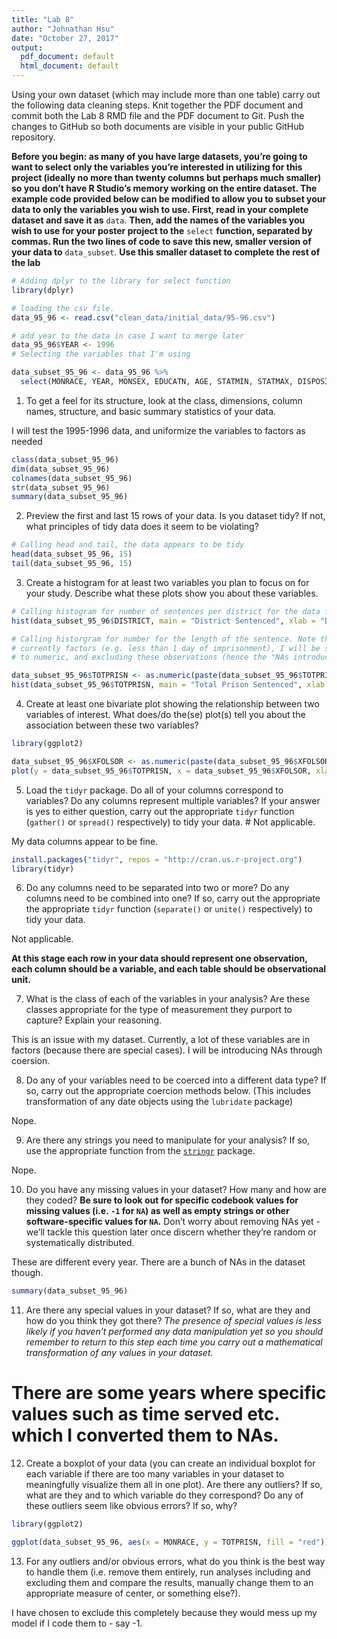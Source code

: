 ```yaml
---
title: "Lab 8"
author: "Johnathan Hsu"
date: "October 27, 2017"
output:
  pdf_document: default
  html_document: default
---
```


Using your own dataset (which may include more than one table) carry out the following data cleaning steps. Knit together the PDF document and commit both the Lab 8 RMD file and the PDF document to Git. Push the changes to GitHub so both documents are visible in your public GitHub repository. 

**Before you begin: as many of you have large datasets, you're going to want to select only the variables you're interested in utilizing for this project (ideally no more than twenty columns but perhaps much smaller) so you don't have R Studio's memory working on the entire dataset. The example code provided below can be modified to allow you to subset your data to only the variables you wish to use. First, read in your complete dataset and save it as** `data`. **Then, add the names of the variables you wish to use for your poster project to the** `select` **function, separated by commas. Run the two lines of code to save this new, smaller version of your data to** `data_subset`. **Use this smaller dataset to complete the rest of the lab**

```r
# Adding dplyr to the library for select function
library(dplyr)

# loading the csv file.
data_95_96 <- read.csv("clean_data/initial_data/95-96.csv")

# add year to the data in case I want to merge later
data_95_96$YEAR <- 1996
# Selecting the variables that I'm using 

data_subset_95_96 <- data_95_96 %>%
  select(MONRACE, YEAR, MONSEX, EDUCATN, AGE, STATMIN, STATMAX, DISPOSIT, TOTPRISN, XFOLSOR, XCRHISSR, DISTRICT, MONCIRC)
```
1. To get a feel for its structure, look at the class, dimensions, column names, structure, and basic summary statistics of your data.

I will test the 1995-1996 data, and uniformize the variables to factors as needed

```r
class(data_subset_95_96)
dim(data_subset_95_96)
colnames(data_subset_95_96)
str(data_subset_95_96)
summary(data_subset_95_96)
```


2. Preview the first and last 15 rows of your data. Is you dataset tidy? If not, what principles of tidy data does it seem to be violating?

```r
# Calling head and tail, the data appears to be tidy
head(data_subset_95_96, 15)
tail(data_subset_95_96, 15)
```

3. Create a histogram for at least two variables you plan to focus on for your study. Describe what these plots show you about these variables. 

```r
# Calling histogram for number of sentences per district for the data from 1995-1996.
hist(data_subset_95_96$DISTRICT, main = "District Sentenced", xlab = "District")

# Calling historgram for number for the length of the sentence. Note that because the letters are 
# currently factors (e.g. less than 1 day of imprisonment), I will be switching them from factors
# to numeric, and excluding these observations (hence the "NAs introduced by coercion warning).

data_subset_95_96$TOTPRISN <- as.numeric(paste(data_subset_95_96$TOTPRISN))
hist(data_subset_95_96$TOTPRISN, main = "Total Prison Sentenced", xlab = "Months")
```


4. Create at least one bivariate plot showing the relationship between two variables of interest. What does/do the(se) plot(s) tell you about the association between these two variables?

```r
library(ggplot2)

data_subset_95_96$XFOLSOR <- as.numeric(paste(data_subset_95_96$XFOLSOR))
plot(y = data_subset_95_96$TOTPRISN, x = data_subset_95_96$XFOLSOR, xlab = "Final Offense Level", ylab = "Total Prison Time Ordered", main = NA)
```

5. Load the `tidyr` package. Do all of your columns correspond to variables? Do any columns represent multiple variables? If your answer is yes to either question, carry out the appropriate `tidyr` function (`gather()` or `spread()` respectively) to tidy your data. 
# Not applicable.

My data columns appear to be fine.
```r
install.packages("tidyr", repos = "http://cran.us.r-project.org")
library(tidyr)
```

6. Do any columns need to be separated into two or more? Do any columns need to be combined into one? If so, carry out the appropriate the appropriate `tidyr` function (`separate()` or `unite()` respectively) to tidy your data.  

Not applicable.

**At this stage each row in your data should represent one observation, each column should be a variable, and each table should be observational unit.** 

7. What is the class of each of the variables in your analysis? Are these classes appropriate for the type of measurement they purport to capture? Explain your reasoning. 

This is an issue with my dataset. Currently, a lot of these variables are in factors (because there are special cases). I will be introducing NAs through coersion. 

8. Do any of your variables need to be coerced into a different data type? If so, carry out the appropriate coercion methods below. (This includes transformation of any date objects using the `lubridate` package)

Nope.


9. Are there any strings you need to manipulate for your analysis? If so, use the appropriate function from the [`stringr`](https://cran.r-project.org/web/packages/stringr/vignettes/stringr.html) package. 

Nope.


10. Do you have any missing values in your dataset? How many and how are they coded? **Be sure to look out for specific codebook values for missing values (i.e. `-1` for `NA`) as well as empty strings or other software-specific values for `NA`.** Don't worry about removing NAs yet - we'll tackle this question later once discern whether they're random or systematically distributed. 

These are different every year. There are a bunch of NAs in the dataset though. 

```r
summary(data_subset_95_96)
```


11. Are there any special values in your dataset? If so, what are they and how do you think they got there? *The presence of special values is less likely if you haven't performed any data manipulation yet so you should remember to return to this step each time you carry out a mathematical transformation of any values in your dataset.*

# There are some years where specific values such as time served etc. which I converted them to NAs. 


12. Create a boxplot of your data (you can create an individual boxplot for each variable if there are too many variables in your dataset to meaningfully visualize them all in one plot). Are there any outliers? If so, what are they and to which variable do they correspond? Do any of these outliers seem like obvious errors? If so, why? 

```r
library(ggplot2)

ggplot(data_subset_95_96, aes(x = MONRACE, y = TOTPRISN, fill = "red")) + labs(x = "Race", y = "Prison Time") + ggtitle("Prison Time and Race in 1995-1996 Federal Court") + geom_boxplot()
```

13. For any outliers and/or obvious errors, what do you think is the best way to handle them (i.e. remove them entirely, run analyses including and excluding them and compare the results, manually change them to an appropriate measure of center, or something else?). 

I have chosen to exclude this completely because they would mess up my model if I code them to - say -1. 


